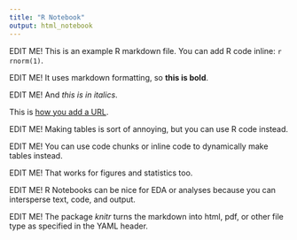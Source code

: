 ```yaml
---
title: "R Notebook"
output: html_notebook
---
```


EDIT ME! This is an example R markdown file. You can add R code inline: `r rnorm(1)`.  

EDIT ME! It uses markdown formatting, so **this is bold**.  

EDIT ME! And *this is in italics*.  

This is [how you add a URL](https://www.google.com).  

EDIT ME! Making tables is sort of annoying, but you can use R code instead.  

EDIT ME! You can use code chunks or inline code to dynamically make tables instead.  

EDIT ME! That works for figures and statistics too.  

EDIT ME! R Notebooks can be nice for EDA or analyses because you can intersperse text, code, and output.  

EDIT ME! The package *knitr* turns the markdown into html, pdf, or other file type as specified in the YAML header.  


